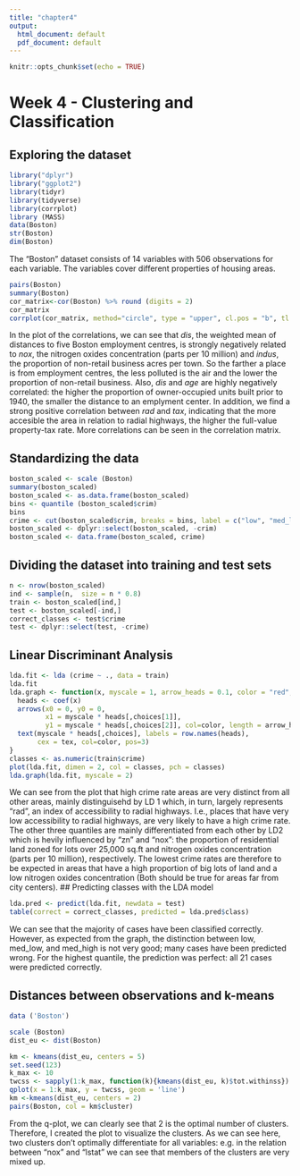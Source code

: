 ```yaml
---
title: "chapter4"
output:
  html_document: default
  pdf_document: default
---
```


```r
knitr::opts_chunk$set(echo = TRUE)
```

# Week 4 - Clustering and Classification
## Exploring the dataset
```r
library("dplyr")
library("ggplot2")
library(tidyr)
library(tidyverse)
library(corrplot)
library (MASS)
data(Boston)
str(Boston)
dim(Boston)
```

The "Boston" dataset consists of 14 variables with 506 observations for each variable. The variables cover different properties of housing areas. 

```r
pairs(Boston)
summary(Boston)
cor_matrix<-cor(Boston) %>% round (digits = 2)
cor_matrix
corrplot(cor_matrix, method="circle", type = "upper", cl.pos = "b", tl.pos = "d", tl.cex = 0.6)
```

In the plot of the correlations, we can see that *dis*, the weighted mean of distances to five Boston employment centres, is strongly negatively related to *nox*, the nitrogen oxides concentration (parts per 10 million) and *indus*, the proportion of non-retail business acres per town. So the farther a place is from employment centres, the less polluted is the air and the lower the proportion of non-retail business. Also, *dis* and *age* are highly negatively correlated: the higher the proportion of owner-occupied units built prior to 1940, the smaller the distance to an emplyment center.
In addition, we find a strong positive correlation between *rad* and *tax*, indicating that the more accesible the area in relation to radial highways, the higher the full-value property-tax rate.
More correlations can be seen in the correlation matrix.

## Standardizing the data
```r
boston_scaled <- scale (Boston)
summary(boston_scaled)
boston_scaled <- as.data.frame(boston_scaled)
bins <- quantile (boston_scaled$crim)
bins
crime <- cut(boston_scaled$crim, breaks = bins, label = c("low", "med_low", "med_high", "high"), include.lowest = TRUE)
boston_scaled <- dplyr::select(boston_scaled, -crim)
boston_scaled <- data.frame(boston_scaled, crime)
```

## Dividing the dataset into training and test sets
```r
n <- nrow(boston_scaled)
ind <- sample(n,  size = n * 0.8)
train <- boston_scaled[ind,]
test <- boston_scaled[-ind,]
correct_classes <- test$crime
test <- dplyr::select(test, -crime)
```

## Linear Discriminant Analysis
```r
lda.fit <- lda (crime ~ ., data = train)
lda.fit
lda.graph <- function(x, myscale = 1, arrow_heads = 0.1, color = "red", tex = 0.75, choices = c(1,2)){
  heads <- coef(x)
  arrows(x0 = 0, y0 = 0, 
         x1 = myscale * heads[,choices[1]], 
         y1 = myscale * heads[,choices[2]], col=color, length = arrow_heads)
  text(myscale * heads[,choices], labels = row.names(heads), 
       cex = tex, col=color, pos=3)
}
classes <- as.numeric(train$crime)
plot(lda.fit, dimen = 2, col = classes, pch = classes)
lda.graph(lda.fit, myscale = 2)
```

We can see from the plot that high crime rate areas are very distinct from all other areas, mainly distinguisehd by LD 1 which, in turn, largely represents "rad", an index of accessibility to radial highways. I.e., places that have very low accessibility to radial highways, are very likely to have a high crime rate.
The other three quantiles are mainly differentiated from each other by LD2 which is hevily influenced by "zn" and "nox": the proportion of residential land zoned for lots over 25,000 sq.ft and nitrogen oxides concentration (parts per 10 million), respectively. The lowest crime rates are therefore to be expected in areas that have a high proportion of big lots of land and a low nitrogen oxides concentration (Both should be true for areas far from city centers).
## Predicting classes with the LDA model
```r
lda.pred <- predict(lda.fit, newdata = test)
table(correct = correct_classes, predicted = lda.pred$class)
```

We can see that the majority of cases have been classified correctly. However, as expected from the graph, the distinction between low, med_low, and med_high is not very good; many cases have been predicted wrong. For the highest quantile, the prediction was perfect: all 21 cases were predicted correctly.

## Distances between observations and k-means
```r
data ('Boston')
```
```r
scale (Boston)
dist_eu <- dist(Boston)
```
```r
km <- kmeans(dist_eu, centers = 5)
set.seed(123)
k_max <- 10
twcss <- sapply(1:k_max, function(k){kmeans(dist_eu, k)$tot.withinss})
qplot(x = 1:k_max, y = twcss, geom = 'line')
km <-kmeans(dist_eu, centers = 2)
pairs(Boston, col = km$cluster)
```

From the q-plot, we can clearly see that 2 is the optimal number of clusters. Therefore, I created the plot to visualize the clusters. As we can see here, two clusters don't optimally differentiate for all variables: e.g. in the relation between "nox" and "lstat" we can see that members of the clusters are very mixed up.